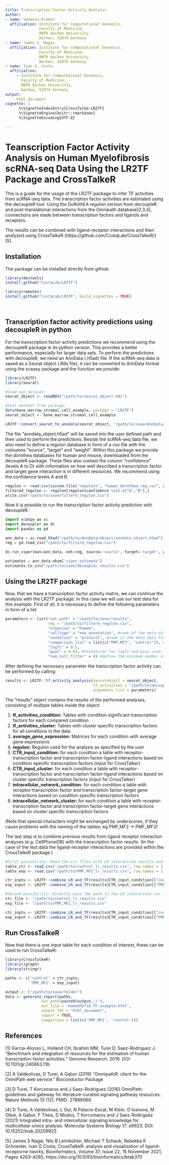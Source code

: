 ```yaml
---
title: Transcription Factor Activity Analysis
author:
- name: Vanessa Klöker
  affiliation: Institute for Computational Genomics,
               Faculty of Medicine,
               RWTH Aachen University,
               Aachen, 52074 Germany
- name: James S. Nagai
  affiliation: Institute for Computational Genomics,
               Faculty of Medicine,
               RWTH Aachen University,
               Aachen, 52074 Germany
- name: Ivan G. Costa
  affiliation:
     - Institute for Computational Genomics,
       Faculty of Medicine,
       RWTH Aachen University,
       Aachen, 52074 Germany
output:
     html_document
vignette: |
      %\VignetteIndexEntry{CrossTalke-LR2TF}
      %\VignetteEngine{knitr::rmarkdown}
      %\VignetteEncoding{UTF-8}

---
```

# Teanscription Factor Activity Analysis on Human Myelofibrosis scRNA-seq Data Using the LR2TF Package and CrossTalkeR

This is a guide for the usage of the LR2TF package to infer TF activities from scRNA-seq data. The transcription factor activities are estimated using the decoupleR tool. Using the DoRothEA regulon version from decoupleR and post-translational interactions from the Omnipath database[2,3,4], connections are made between transcription factors and ligands and receptors.

The results can be combined with ligand-receptor interactions and then analyzed using CrossTalkeR (https://github.com/CostaLab/CrossTalkeR/) [5].

## Installation
The package can be installed directly from github:
&nbsp;

```r
library(devtools)
install_github("CostaLab/LR2TF")

library(remotes)
install_github("CostaLab/LR2TF", build_vignettes = TRUE)
```
&nbsp;

## Transcription factor activity predictions using decoupleR in python

For the transcription factor activity predictions we recommend using the decoupleR package in its python version. This provides a better performance, especially for larger data sets. To perform the predictions with decoupleR, we need an AnnData (.h5ad) file. If the scRNA-seq data is saved as a Seurat object (.Rds file), it can be converted to AnnData format using the sceasy package and the function we provide:

```r
library(LR2TF)
library(Seurat)

#load own dataset:
seurat_object <- readRDS("/path/to/seurat_object.Rds")

#test dataset from package:
data(bone_marrow_stromal_cell_example, package = "LR2TF")
seurat_object <- bone_marrow_stromal_cell_example

LR2TF::convert_seurat_to_anndata(seurat_object, "/path/to/save/AnnData/object/")
```

The file "anndata_object.h5ad" will be saved into the user defined path and then used to perform the predictions. Beside the scRNA-seq data file, we also need to define a regulon database in form of a csv file with the coloumns "source", "target" and "weight". Within this package we provide the dorothea databases for human and mouse, downloaded from the decoupleR package. These files also contain the column "confidence" (levels A to D) with information on how well described a transcription factor and target gene interaction is in different resources. We recommend using the confidence levels A and B.

```r

regulon <- read.csv(system.file("regulons", "human_dorothea_reg.csv", package = "LR2TF"), row.names = 1)
filtered_regulon <- regulon[regulon$confidence %in% c("A","B"),]
write.csv("/path/to/save/filterd_regulon.csv")

```

Now it is possible to run the transcription factor activity prediction with decoupleR:
```python

import scanpy as sc
import decoupler as dc
import pandas as pd

ann_data = sc.read_h5ad("/path/to/AnnData/object/anndata_object.h5ad")
reg = pd.read_csv("/path/to/filterd_regulon.csv")

dc.run_viper(mat=ann_data, net=reg, source='source', target='target', weight='weight', verbose=True, use_raw=False)

estimates = ann_data.obsm['viper_estimate']
estimates.to_csv("/path/to/save/decoupler_results.csv")

```

## Using the LR2TF package
Now, that we have a transcription factor activity matrix, we can continue the analysis with the LR2TF package. In this case we will use our test data for this example. First of all, it is necessary to define the following parameters in form of a list:

```r
parameters <- list("out_path" = "/path/to/save/results",
                   reg = "/path/to/filterd_regulon.csv",
                   "organism" = "human",
                   "celltype" = "new_annotation", #name of the meta data field defining cell identities
                   "condition" = "protocol", #name of the meta data field defining conditions
                   "comparison_list" = list(c("PMF,MF2", "control")), #list of condition comparison to consider
                   "logfc" = 0.5,
                   "pval" = 0.05, #thresholds for logfc and pval used in differential transcription factor analysis
                   "num_cell_filter" = 0) #define the minimum number of cells per cluster to perform the analysis on
```

After defining the necessary parameter the transcription factor activity can be performed by calling:

```r
results <- LR2TF::tf_activity_analysis(seuratobject = seurat_object,
                                       tf_activities = "/path/to/decoupler_results.csv",
                                       arguments_list = parameters)
```

The "results" object contains the results of the performed analyses, consisting of multiple tables inside the object:

1. **tf_activities_condition:**
        Tables with condition significant transcription factors for each compared condition
2. **tf_activities_cluster:**
         Tables with cluster specific transcription factors for all conditions in the data
3. **average_gene_expression:**
         Matrices for each condition with average gene expressions
4. **regulon:**
         Regulon used for the analysis as specified by the user
5. **CTR_input_condition:**
         for each condition a table with receptor-transcription factor and transcription factor-ligand interactions based on condition specific transcription factors (input for CrossTalker)
6. **CTR_input_cluster:**
         for each condition a table with receptor-transcription factor and transcription factor-ligand interactions based on cluster specific transcription factors (input for CrossTalker)
7. **intracellular_network_condition:**
         for each condition a table with receptor-transcription factor and transcription factor-target gene interactions based on condition specific transcription factors
8. **intracellular_network_cluster:**
         for each condition a table with receptor-transcription factor and transcription factor-target gene interactions based on cluster specific transcription factors

(Note that special characters might be exchanged by underscores, if they cause problems with the naming of the tables; eg PMF,MF2 -> PMF_MF2)

The last step is to combine previous results from ligand receptor interaction analyses (e.g. CellPhoneDB) with the transcription factor results. (In the case of the test data the ligand-receptor interactions are provided within the CrossTalkeR package.)
```r
#First possibility: Read the csv files with LR interaction results and then combine them with the TF interaction results
table_ctr <- read.csv("/path/to/control_lr_results.csv", row.names = 1)
table_exp <- read.csv("/path/to/PMF,MF2_lr_results.csv", row.names = 1)

ctr_inptu <- LR2TF::combine_LR_and_TF(results@CTR_input_condition[["control"]], table_ctr, parameters$out_path, "control")
exp_input <- LR2TF::combine_LR_and_TF(results@CTR_input_condition[["PMF_MF2"]], table_exp, parameters$out_path, "PMF_MF2")

#Second possibility: Directly pass the path to the LR interaction csv files to combine them with the TF interaction results
ctr_file <- "/path/to/control_lr_results.csv"
exp_file <- "/path/to/PMF,MF2_lr_results.csv"

ctr_inptu <- LR2TF::combine_LR_and_TF(results@CTR_input_condition[["control"]], ctr_file, parameters$out_path, "control")
exp_input <- LR2TF::combine_LR_and_TF(results@CTR_input_condition[["PMF_MF2"]], exp_file, parameters$out_path, "PMF_MF2")

```
## Run CrossTalkeR

Now that there is one input table for each condition of interest, these can be used to run CrossTalkeR:

```r
library(CrossTalkeR)
library(igraph)
library(stringr)

paths <- c('control' = ctr_inptu,
           'PMF_MF2' = exp_input)

output <- ("/path/to/save/folder")
data <- generate_report(paths,
                out_path=paste0(output,'/'),
                out_file = 'HumanMyfib_TF_example.html',
                output_fmt = "html_document",
                report = TRUE,
                comparison = list(c('PMF_MF2', 'control')))

```


## References

[1] Garcia-Alonso L, Holland CH, Ibrahim MM, Turei D, Saez-Rodriguez J. “Benchmark and integration of resources for the estimation of human transcription factor activities.” Genome Research. 2019. DOI: 10.1101/gr.240663.118.

[2] A Valdeolivas, D Turei, A Gabor (2019) “OmnipathR: client for the OmniPath web service.” Bioconductor Package

[3] D Turei, T Korcsmaros and J Saez-Rodriguez (2016) OmniPath: guidelines and gateway for literature-curated signaling pathway resources. Nature Methods 13 (12); PMID: 27898060

[4] D Turei, A Valdeolivas, L Gul, N Palacio-Escat, M Klein, O Ivanova, M Olbei, A Gabor, F Theis, D Modos, T Korcsmaros and J Saez-Rodriguez (2021) Integrated intra- and intercellular signaling knowledge for multicellular omics analysis. Molecular Systems Biology 17: e9923; DOI: 10.15252/msb.20209923

[5] James S Nagai, Nils B Leimkühler, Michael T Schaub, Rebekka K Schneider, Ivan G Costa, CrossTalkeR: analysis and visualization of ligand–receptorne tworks, Bioinformatics, Volume 37, Issue 22, 15 November 2021, Pages 4263–4265, https://doi.org/10.1093/bioinformatics/btab370

